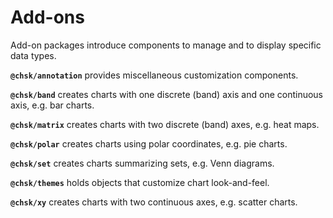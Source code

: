 
<Meta title="Addons/Overview" />

# Add-ons

Add-on packages introduce components to manage and to display specific data types.

**`@chsk/annotation`** provides miscellaneous customization components.

**`@chsk/band`** creates charts with one discrete (band) axis and one continuous axis, e.g. bar charts.

**`@chsk/matrix`** creates charts with two discrete (band) axes, e.g. heat maps.

**`@chsk/polar`** creates charts using polar coordinates, e.g. pie charts.

**`@chsk/set`** creates charts summarizing sets, e.g. Venn diagrams.

**`@chsk/themes`** holds objects that customize chart look-and-feel.

**`@chsk/xy`** creates charts with two continuous axes, e.g. scatter charts.
